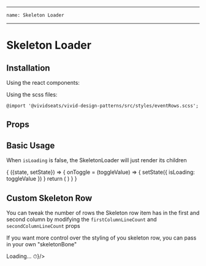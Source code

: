 
---
    name: Skeleton Loader
---



# Skeleton Loader
## Installation
Using the react components:


Using the scss files:

    @import '@vividseats/vivid-design-patterns/src/styles/eventRows.scss';

## Props
<PropsTable of={SkeletonLoader}/>

## Basic Usage

<Playground>
    <SkeletonLoader isLoading={true} rowCount={5} />
</Playground>

When `isLoading` is false, the SkeletonLoader will just render its children

<Playground>
    <StatefulComponent initialState={{isLoading: true}}>
    {
        ({state, setState}) => {
            onToggle = (toggleValue) => {
                setState({
                    isLoading: toggleValue
                })
            }
            return (
                <React.Fragment>
                    <SkeletonLoader isLoading={state.isLoading} rowCount={3}>
                        <EventRow subtitle="Rose Bowl Stadium - Pasadena, CA" href="#!" title="BTS - Bangtan Boys"/>
                        <EventRow subtitle="Solider Field - Chicago, IL" href="#!" title="BTS - Bangtan Boys"/>
                        <EventRow subtitle="MetLife Stadium - East Rutherford, NJ" href="#!" title="BTS - Bangtan Boys"/>
                    </SkeletonLoader>
                    <Toggle title="Toggle isLoading prop" on={state.isLoading} onToggle={onToggle} />
                </React.Fragment>
            )
        }
    }
    </StatefulComponent>
</Playground>

## Custom Skeleton Row

You can tweak the number of rows the Skeleton row item has in the first and second column by modifying the `firstColumnLineCount` and `secondColumnLineCount` props
<Playground>
    <SkeletonLoader isLoading={true} rowCount={5} firstColumnLineCount={2} secondColumnLineCount={3}/>
</Playground>

If you want more control over the styling of you skeleton row, you can pass in your own "skeletonBone"

<Playground>
    <SkeletonLoader isLoading={true} rowCount={5} skeletonBone={<div>Loading... ⏱</div>}/>
</Playground>